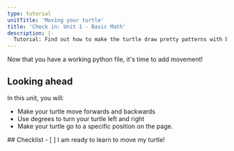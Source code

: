 ```yaml
---
type: tutorial
unitTitle: 'Moving your turtle'
title: 'Check in: Unit 1 - Basic Math'
description: |-
  Tutorial: Find out how to make the turtle draw pretty patterns with basic math.
---
```



Now that you have a working python file, it's time to add movement!

## Looking ahead

In this unit, you will:
- Make your turtle move forwards and backwards
- Use degrees to turn your turtle left and right
- Make your turtle go to a specific position on the page.

<Box icon="check-list">
## Checklist

<Checklist>
- [ ] I am ready to learn to move my turtle!
</Checklist>
</Box>




